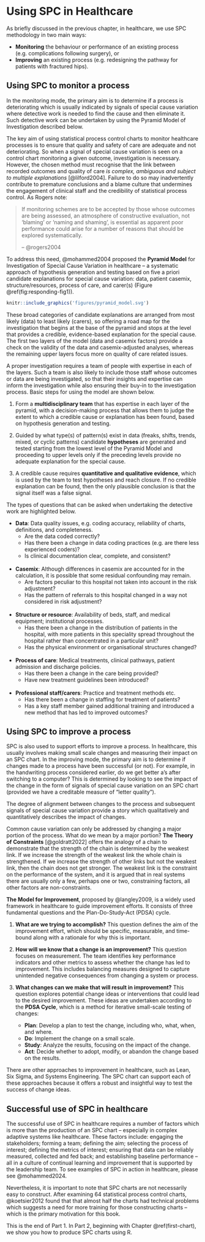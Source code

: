 # Using SPC in Healthcare {#using}

As briefly discussed in the previous chapter, in healthcare, we use SPC methodology in two main ways:

* **Monitoring** the behaviour or performance of an existing process (e.g. complications following surgery), or
* **Improving** an existing process (e.g. redesigning the pathway for patients with fractured hips).

## Using SPC to monitor a process

In the monitoring mode, the primary aim is to determine if a process is deteriorating which is usually indicated by signals of special cause variation where detective work is needed to find the cause and then eliminate it. Such detective work can be undertaken by using the Pyramid Model of Investigation  described below.

The key aim of using statistical process control charts to monitor healthcare processes is to ensure that quality and safety of care are adequate and not deteriorating. So when a signal of special cause variation is seen on a control chart monitoring a given outcome, investigation is necessary. However, the chosen method must recognise that the link between recorded outcomes and quality of care *is complex, ambiguous and subject to multiple explanations* [@lilford2004]. Failure to do so may inadvertently contribute to premature conclusions and a blame culture that undermines the engagement of clinical staff and the credibility of statistical process control. As Rogers note:

> If monitoring schemes are to be accepted by those whose outcomes are being assessed, an atmosphere of constructive evaluation, not 'blaming' or 'naming and shaming', is essential as apparent poor performance could arise for a number of reasons that should be explored systematically.
>
> -- @rogers2004

To address this need, @mohammed2004 proposed the **Pyramid Model** for Investigation of Special Cause Variation in healthcare -- a systematic approach of hypothesis generation and testing based on five a priori candidate explanations for special cause variation: data, patient casemix, structure/resources, process of care, and carer(s) (Figure \@ref(fig:responding-fig1)).

```r
knitr::include_graphics('figures/pyramid_model.svg')
```

These broad categories of candidate explanations are arranged from most likely (data) to least likely (carers), so offering a road map for the investigation that begins at the base of the pyramid and stops at the level that provides a credible, evidence-based explanation for the special cause. The first two layers of the model (data and casemix factors) provide a check on the validity of the data and casemix-adjusted analyses, whereas the remaining upper layers focus more on quality of care related issues.

A proper investigation requires a team of people with expertise in each of the layers. Such a team is also likely to include those staff whose outcomes or data are being investigated, so that their insights and expertise can inform the investigation while also ensuring their buy-in to the investigation process. Basic steps for using the model are shown below.

1. Form a **multidisciplinary team** that has expertise in each layer of the pyramid, with a decision-making process that allows them to judge the extent to which a credible cause or explanation has been found, based on hypothesis generation and testing.

1. Guided by what type(s) of pattern(s) exist in data (freaks, shifts, trends, mixed, or cyclic patterns) candidate **hypotheses** are generated and tested starting from the lowest level of the Pyramid Model and proceeding to upper levels only if the preceding levels provide no adequate explanation for the special cause.

1. A credible cause requires **quantitative and qualitative evidence**, which is used by the team to test hypotheses and reach closure. If no credible explanation can be found, then the only plausible conclusion is that the signal itself was a false signal.

The types of questions that can be asked when undertaking the detective work are highlighted below.

* **Data**: Data quality issues, e.g. coding accuracy, reliability of charts, definitions, and completeness.
    * Are the data coded correctly?
    * Has there been a change in data coding practices (e.g. are there less experienced coders)?
    * Is clinical documentation clear, complete, and  consistent?
<br><br>
* **Casemix**: Although differences in casemix are accounted for in the calculation, it is possible that some residual confounding may remain.
    * Are factors peculiar to this hospital not taken into account in the risk adjustment?
    * Has the pattern of referrals to this hospital changed in a way not considered in risk adjustment?
<br><br>
* **Structure or resource**: Availability of beds, staff, and medical equipment; institutional processes.
    * Has there been a change in the distribution of patients in the hospital, with more patients in this speciality spread throughout the hospital rather than concentrated in a particular unit?
    * Has the physical environment or organisational structures changed?
<br><br>
* **Process of care**: Medical treatments, clinical pathways, patient admission and discharge policies.
    * Has there been a change in the care being provided?
    * Have new treatment guidelines been introduced?
<br><br>
* **Professional staff/carers**: Practice and treatment methods etc.
    * Has there been a change in staffing for treatment of patients?
    * Has a key staff member gained additional training and introduced a new method that has led to improved outcomes?

## Using SPC to improve a process

SPC is also used to support efforts to improve a process. In healthcare, this usually involves making small scale changes and measuring their impact on an SPC chart. In the improving mode, the primary aim is to determine if changes made to a process have been successful (or not). For example, in the handwriting process considered earlier, do we get better a's after switching to a computer? This is determined by looking to see the impact of the change in the form of signals of special cause variation on an SPC chart (provided we have a creditable measure of "letter quality").

The degree of alignment between changes to the process and subsequent signals of special cause variation provide a story which qualitatively and quantitatively describes the impact of changes.

Common cause variation can only be addressed by changing a major portion of the process. What do we mean by a major portion? **The Theory of Constraints** [@goldratt2022] offers the analogy of a chain to demonstrate that the strength of the chain is determined by the weakest link. If we increase the strength of the weakest link the whole chain is strengthened. If we increase the strength of other links but not the weakest link, then the chain does not get stronger. The weakest link is the constraint on the performance of the system, and it is argued that in real systems there are usually only a few, perhaps one or two, constraining factors, all other factors are non-constraints.

**The Model for Improvement**, proposed by @langley2009, is a widely used framework in healthcare to guide improvement efforts. It consists of three fundamental questions and the Plan-Do-Study-Act (PDSA) cycle.

1. **What are we trying to accomplish?**
This question defines the aim of the improvement effort, which should be specific, measurable, and time-bound along with a rationale for why this is important.

1. **How will we know that a change is an improvement?**
This question focuses on measurement. The team identifies key performance indicators and other metrics to assess whether the change has led to improvement. This includes balancing measures designed to capture unintended negative consequences from changing a system or process. 

1. **What changes can we make that will result in improvement?**
This question explores potential change ideas or interventions that could lead to the desired improvement. These ideas are undertaken according to the **PDSA Cycle**, which is a method for iterative small-scale testing of changes:

    - **Plan**: Develop a plan to test the change, including who, what, when, and where.
    - **Do**: Implement the change on a small scale.
    - **Study**: Analyze the results, focusing on the impact of the change.
    - **Act**: Decide whether to adopt, modify, or abandon the change based on the results.

There are other approaches to improvement in healthcare, such as Lean, Six Sigma, and Systems Engineering. The SPC chart can support each of these approaches because it offers a robust and insightful way to test the success of change ideas.

## Successful use of SPC in healthcare

The successful use of SPC in healthcare requires a number of factors which is more than the production of an SPC chart -- especially in complex adaptive systems like healthcare. These factors include: engaging the stakeholders; forming a team; defining the aim; selecting the process of interest; defining the metrics of interest; ensuring that data can be reliably measured, collected and fed back; and establishing baseline performance -- all in a culture of continual learning and improvement that is supported by the leadership team. To see examples of SPC in action in healthcare, please see @mohammed2024.

Nevertheless, it is important to note that SPC charts are not necessarily easy to construct. After examining 64 statistical process control charts, @koetsier2012 found that that almost half the charts had technical problems which suggests a need for more training for those constructing charts -- which is the primary motivation for this book. 

This is the end of Part 1. In Part 2, beginning with Chapter \@ref(first-chart), we show you how to produce SPC charts using R.
